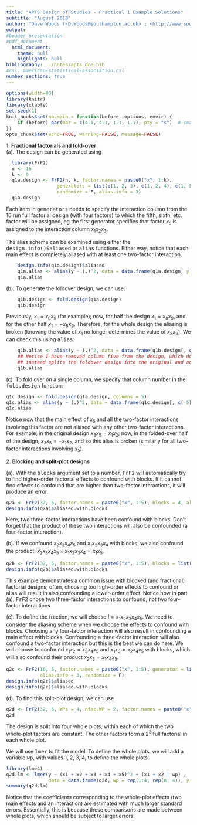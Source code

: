 ```yaml
---
title: "APTS Design of Studies - Practical 1 Example Solutions"
subtitle: "August 2018"
author: "Dave Woods (<D.Woods@southampton.ac.uk> ; <http://www.southampton.ac.uk/~davew>) <br> Statistical Sciences Research Institute, University of Southampton"
output: 
#beamer_presentation
#pdf_document
  html_document:
    theme: null
    highlights: null
bibliography: ../notes/apts_doe.bib
#csl: american-statistical-association.csl
number_sections: true
---
```


\newcommand{\bx}{\boldsymbol{x}}
\newcommand{\btheta}{\boldsymbol{\theta}}
\newcommand{\bbeta}{\boldsymbol{\beta}}
\newcommand{\bvarepsilon}{\boldsymbol{\varepsilon}}
\newcommand{\by}{\boldsymbol{y}}
\newcommand{\rT}{\mathrm{T}}
\newcommand{\Var}{\operatorname{Var}}


<style>
pre {
  font-size: 15px;
}
</style>

```r
options(width=80)
library(knitr)
library(xtable)
set.seed(1)
knit_hooks$set(no.main = function(before, options, envir) {
    if (before) par(mar = c(4.1, 4.1, 1.1, 1.1), pty = "s")  # smaller margin on top
})
opts_chunk$set(echo=TRUE, warning=FALSE, message=FALSE)
```

<!-- Fold-over and follow-up-->
1\. **Fractional factorials and fold-over**  
(a)\. The design can be generated using
  
```r
  library(FrF2)
  n <- 16
  k <- 9
  q1a.design <- FrF2(n, k, factor.names = paste0("x", 1:k), 
                  generators = list(c(1, 2, 3), c(1, 2, 4), c(1, 3, 4), c(2, 3, 4), c(1, 2, 3, 4)),
                  randomize = F, alias.info = 3)
  q1a.design
```
    
Each item in <tt>generators</tt> needs to specify the interaction column from the 16 run full factorial design (with four factors) to which the fifth, sixth, etc. factor will be assigned, eg the first generator specifies that factor $x_5$ is assigned to the interaction column $x_1x_2x_3$.

The alias scheme can be examined using either the <tt>design.info()$aliased</tt> or <tt>alias</tt> functions. Either way, notice that each main effect is completely aliased with at least one two-factor interaction.
    
```r
    design.info(q1a.design)$aliased
    q1a.alias <- alias(y ~ (.)^2, data = data.frame(q1a.design, y = vector(length = 16)))
    q1a.alias
```

(b)\. To generate the foldover design, we can use:
```r
    q1b.design <- fold.design(q1a.design)
    q1b.design
```
Previously, $x_1 = x_8x_9$ (for example); now, for half the design $x_1 = x_8x_9$, and for the other half $x_1 = -x_8x_9$. Therefore, for the whole design the aliasing is broken (knowing the value of $x_1$ no longer determines the value of $x_8x_9$). We can check this using <tt>alias</tt>:
```r
    q1b.alias <- alias(y ~ (.)^2, data = data.frame(q1b.design[, c(-5)], y = vector(length = 2 * n)))
    ## Notice I have removed column five from the design, which doesn't correspond to a factor but 
    ## instead splits the foldover design into the original and addition parts
    q1b.alias
```

(c)\. To fold over on a single column, we specify that column number in the <tt>fold.design</tt> function:
```r
q1c.design <- fold.design(q1a.design, columns = 5)
q1c.alias <- alias(y ~ (.)^2, data = data.frame(q1c.design[, c(-5)], y = vector(length = 2 * n)))
q1c.alias
```
Notice now that the main effect of $x_5$ and all the two-factor interactions involving this factor are not aliased with any other two-factor interactions. For example, in the original design $x_3x_5 = x_1x_2$; now, in the folded-over half of the design, $x_3x_5 = -x_1x_2,$ and so this alias is broken (similarly for all two-factor interactions involving $x_5$).

   



<!-- Blocking and split-plot designs-->
2\. **Blocking and split-plot designs**

(a)\. With the <tt>blocks</tt> argument set to a number, <tt>FrF2</tt> will automatically try to find higher-order factorial effects to confound with blocks. If it cannot find effects to confound that are higher than two-factor interactions, it will produce an error. 
 
```r
q2a <- FrF2(32, 5, factor.names = paste0("x", 1:5), blocks = 4, alias.info = 3, randomize = F)
design.info(q2a)$aliased.with.blocks
```
Here, two three-factor interactions have been confound with blocks. Don't forget that the product of these two interactions will also be confounded (a four-factor interaction).

(b)\. If we confound $x_2x_3x_4x_5$ and $x_1x_2x_3x_4$ with blocks, we also confound the product: $x_2x_3x_4x_5 \times x_1x_2x_3x_4 = x_1x_5$. 
```r
q2b <- FrF2(32, 5, factor.names = paste0("x", 1:5), blocks = list(c(2, 3, 4, 5), c(1, 2, 3, 4)), randomize = F, alias.info = 3)
design.info(q2b)$aliased.with.blocks
```
This example demonstrates a common issue with blocked (and fractional) factorial designs; often, choosing too high-order effects to confound or alias will result in also confounding a lower-order effect. Notice how in part (a), <tt>FrF2</tt> chose two three-factor interactions to confound, not two four-factor interactions. 

(c)\. To define the fraction, we will choose $I = x_1x_2x_3x_4x_5$. We need to consider the aliasing scheme when we choose the effects to confound with blocks. Choosing any four-factor interaction will also result in confounding a main effect with blocks. Confounding a three-factor interaction will also confound a two-factor interaction but this is the best we can do here. We will choose to confound $x_1x_2 = x_3x_4x_5$ and $x_1x_3 = x_2x_4x_5$ with blocks, which will also confound their product $x_2x_3 = x_1x_4x_5$.
```r
q2c <- FrF2(16, 5, factor.names = paste0("x", 1:5), generator = list(c(1, 2, 3, 4)), blocks = list(c(1, 2), c(1, 3)), 
            alias.info = 3, randomize = F)
design.info(q2c)$aliased
design.info(q2c)$aliased.with.blocks
```

(d)\. To find this split-plot design, we can use
```r
q2d <- FrF2(32, 5, WPs = 4, nfac.WP = 2, factor.names = paste0("x", 1:5), randomize = F)
q2d
```
The design is split into four whole plots, within each of which the two whole-plot factors are constant. The other factors form a $2^3$ full factorial in each whole plot.

We will use <tt>lmer</tt> to fit the model. To define the whole plots, we will add a variable <tt>wp</tt>, with values 1, 2, 3, 4, to define the whole plots.

```r
library(lme4)
q2d.lm <- lmer(y ~ (x1 + x2 + x3 + x4 + x5)^2 + (x1 + x2 | wp) , 
               data = data.frame(q2d, wp = rep(1:4, rep(8, 4)), y = runif(32)))
summary(q2d.lm)
```
Notice that the coefficients corresponding to the whole-plot effects (two main effects and an interaction) are estimated with much larger standard errors. Essentially, this is because these comparisons are made between whole plots, which should be subject to larger errors.  

 